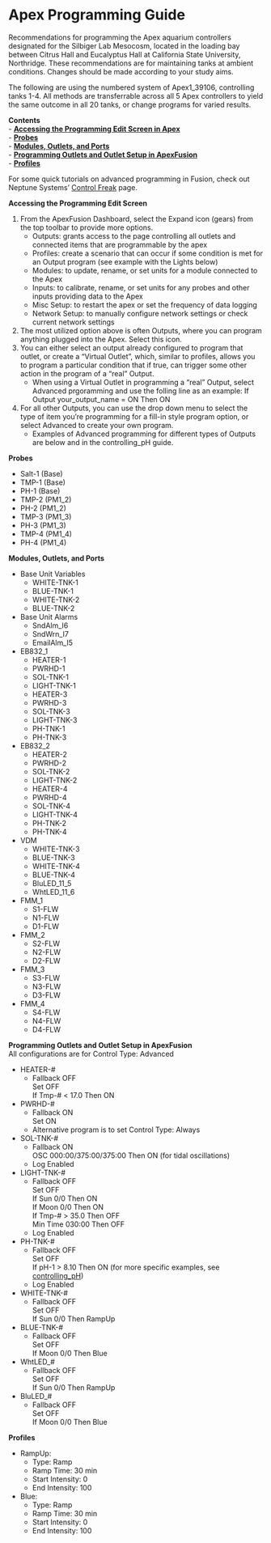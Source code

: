 # Apex Programming Guide

Recommendations for programming the Apex aquarium controllers designated for the Silbiger Lab Mesocosm, located in the loading bay between Citrus Hall and Eucalyptus Hall at California State University, Northridge. These recommendations are for maintaining tanks at ambient conditions. Changes should be made according to your study aims.

The following are using the numbered system of Apex1_39106, controlling tanks 1-4. All methods are transferrable across all 5 Apex controllers to yield the same outcome in all 20 tanks, or change programs for varied results.

**Contents**  
- [**Accessing the Programming Edit Screen in Apex**](#Programm_Screen)  
- [**Probes**](#Probes)  
- [**Modules, Outlets, and Ports**](#Modules_Outlets_and_Ports)  
- [**Programming Outlets and Outlet Setup in ApexFusion**](#Outlet_Setup)  
- [**Profiles**](#Profiles)  


For some quick tutorials on advanced programming in Fusion, check out Neptune Systems' [Control Freak](https://www.neptunesystems.com/getstarted/apexng/apex-control-freak-advanced/) page.

<a name="Programming_Screen"></a> **Accessing the Programming Edit Screen**
 
 1. From the ApexFusion Dashboard, select the Expand icon (gears) from the top toolbar to provide more options.
    * Outputs: grants access to the page controlling all outlets and connected items that are programmable by the apex
    * Profiles: create a scenario that can occur if some condition is met for an Output program (see example with the Lights below)
    * Modules: to update, rename, or set units for a module connected to the Apex
    * Inputs: to calibrate, rename, or set units for any probes and other inputs providing data to the Apex
    * Misc Setup: to restart the apex or set the frequency of data logging
    * Network Setup: to manually configure network settings or check current network settings
1. The most utilized option above is often Outputs, where you can program anything plugged into the Apex.  Select this icon.
1. You can either select an output already configured to program that outlet, or create a "Virtual Outlet", which, similar to profiles, allows you to program a particular condition that if true, can trigger some other action in the program of a "real" Output.
    * When using a Virtual Outlet in programming a "real" Output, select Advanced prgoramming and use the folling line as an example: If Output your_output_name = ON Then ON
1. For all other Outputs, you can use the drop down menu to select the type of item you're programming for a fill-in style program option, or select Advanced to create your own program.
    * Examples of Advanced programming for different types of Outputs are below and in the controlling_pH guide.

<a name="Probes"></a> **Probes**

* Salt-1 (Base)
* TMP-1 (Base)
* PH-1 (Base)
* TMP-2 (PM1_2)
* PH-2 (PM1_2)
* TMP-3 (PM1_3)
* PH-3 (PM1_3)
* TMP-4 (PM1_4)
* PH-4 (PM1_4)

<a name="Modules_Outlets_and_Ports"></a> **Modules, Outlets, and Ports**

* Base Unit Variables
  * WHITE-TNK-1
  * BLUE-TNK-1
  * WHITE-TNK-2
  * BLUE-TNK-2
* Base Unit Alarms  
  * SndAlm_I6
  * SndWrn_I7
  * EmailAlm_I5
* EB832_1
  * HEATER-1
  * PWRHD-1
  * SOL-TNK-1
  * LIGHT-TNK-1
  * HEATER-3
  * PWRHD-3
  * SOL-TNK-3
  * LIGHT-TNK-3
  * PH-TNK-1
  * PH-TNK-3
* EB832_2
  * HEATER-2
  * PWRHD-2
  * SOL-TNK-2
  * LIGHT-TNK-2
  * HEATER-4
  * PWRHD-4
  * SOL-TNK-4
  * LIGHT-TNK-4
  * PH-TNK-2
  * PH-TNK-4
* VDM
  * WHITE-TNK-3
  * BLUE-TNK-3
  * WHITE-TNK-4
  * BLUE-TNK-4
  * BluLED_11_5
  * WhtLED_11_6
* FMM_1
  * S1-FLW
  * N1-FLW
  * D1-FLW
* FMM_2
  * S2-FLW
  * N2-FLW
  * D2-FLW
* FMM_3
  * S3-FLW
  * N3-FLW
  * D3-FLW
* FMM_4
  * S4-FLW
  * N4-FLW
  * D4-FLW

<a name="Outlet_Setup"></a> **Programming Outlets and Outlet Setup in ApexFusion**  
All configurations are for Control Type: Advanced  

* HEATER-#
  * Fallback OFF  
    Set OFF  
    If Tmp-# < 17.0 Then ON  
* PWRHD-#
  * Fallback ON  
    Set ON  
  * Alternative program is to set Control Type: Always  
* SOL-TNK-#
  * Fallback ON  
    OSC 000:00/375:00/375:00 Then ON (for tidal oscillations)  
  * Log Enabled  
* LIGHT-TNK-#
  * Fallback OFF  
    Set OFF  
    If Sun 0/0 Then ON  
    If Moon 0/0 Then ON  
    If Tmp-# > 35.0 Then OFF  
    Min Time 030:00 Then OFF  
  * Log Enabled  
* PH-TNK-#
  * Fallback OFF  
    Set OFF  
    If pH-1 > 8.10 Then ON (for more specific examples, see [controlling_pH](#controlling_pH))  
  * Log Enabled  
* WHITE-TNK-#
  * Fallback OFF  
    Set OFF  
    If Sun 0/0 Then RampUp  
* BLUE-TNK-#
  * Fallback OFF  
    Set OFF  
    If Moon 0/0 Then Blue  
* WhtLED_#
  * Fallback OFF  
    Set OFF  
    If Sun 0/0 Then RampUp  
* BluLED_#
  * Fallback OFF  
    Set OFF  
    If Moon 0/0 Then Blue  

<a name="Profiles"></a> **Profiles**

* RampUp:
  * Type: Ramp
  * Ramp Time: 30 min
  * Start Intensity: 0
  * End Intensity: 100
* Blue:
  * Type: Ramp
  * Ramp Time: 30 min
  * Start Intensity: 0
  * End Intensity: 100
